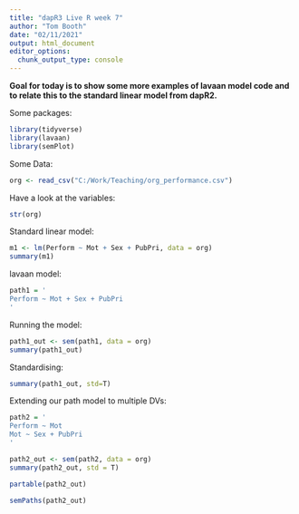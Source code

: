 ---
title: "dapR3 Live R week 7"
author: "Tom Booth"
date: "02/11/2021"
output: html_document
editor_options: 
  chunk_output_type: console
---

**Goal for today is to show some more examples of lavaan model code and to relate this to the standard linear model from dapR2.**

Some packages:
```{r, message=FALSE, warning=FALSE}
library(tidyverse)
library(lavaan)
library(semPlot)
```

Some Data:
```{r, message=FALSE, warning=FALSE}
org <- read_csv("C:/Work/Teaching/org_performance.csv")
```

Have a look at the variables:
```{r}
str(org)
```


Standard linear model:
```{r}
m1 <- lm(Perform ~ Mot + Sex + PubPri, data = org)
summary(m1)
```

lavaan model:
```{r}
path1 = '
Perform ~ Mot + Sex + PubPri
'
```

Running the model:
```{r}
path1_out <- sem(path1, data = org)
summary(path1_out)
```

Standardising:

```{r}
summary(path1_out, std=T)
```

Extending our path model to multiple DVs:
```{r}
path2 = '
Perform ~ Mot
Mot ~ Sex + PubPri
'
```

```{r}
path2_out <- sem(path2, data = org)
summary(path2_out, std = T)
```

```{r}
partable(path2_out)
```
```{r}
semPaths(path2_out)
```

